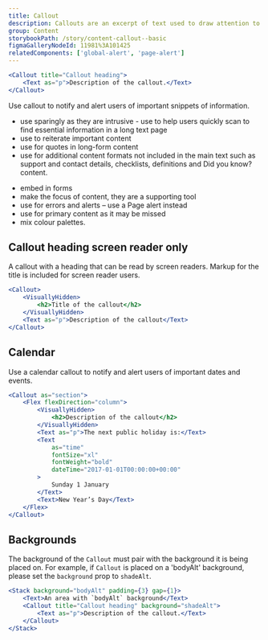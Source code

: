 ```yaml
---
title: Callout
description: Callouts are an excerpt of text used to draw attention to important or interesting information. They should not be confused with Page alerts.
group: Content
storybookPath: /story/content-callout--basic
figmaGalleryNodeId: 11981%3A101425
relatedComponents: ['global-alert', 'page-alert']
---
```


```jsx live
<Callout title="Callout heading">
	<Text as="p">Description of the callout.</Text>
</Callout>
```

Use callout to notify and alert users of important snippets of information.

<DoHeading />

- use sparingly as they are intrusive - use to help users quickly scan
  to find essential information in a long text page
- use to reiterate important content
- use for quotes in long-form content
- use for additional content formats not included in the main text such as support and contact details, checklists, definitions and
  Did you know? content.

<DontHeading />

- embed in forms
- make the focus of content, they are a supporting tool
- use for errors and alerts – use a Page alert instead
- use for primary content as it may be missed
- mix colour palettes.

## Callout heading screen reader only

A callout with a heading that can be read by screen readers. Markup for the title is included for screen reader users.

```jsx live
<Callout>
	<VisuallyHidden>
		<h2>Title of the callout</h2>
	</VisuallyHidden>
	<Text as="p">Description of the callout</Text>
</Callout>
```

## Calendar

Use a calendar callout to notify and alert users of important dates and events.

```jsx live
<Callout as="section">
	<Flex flexDirection="column">
		<VisuallyHidden>
			<h2>Description of the callout</h2>
		</VisuallyHidden>
		<Text as="p">The next public holiday is:</Text>
		<Text
			as="time"
			fontSize="xl"
			fontWeight="bold"
			dateTime="2017-01-01T00:00:00+00:00"
		>
			Sunday 1 January
		</Text>
		<Text>New Year’s Day</Text>
	</Flex>
</Callout>
```

## Backgrounds

The background of the `Callout` must pair with the background it is being placed on. For example, if `Callout` is placed on a 'bodyAlt' background, please set the `background` prop to `shadeAlt`.

```jsx live
<Stack background="bodyAlt" padding={3} gap={1}>
	<Text>An area with `bodyAlt` background</Text>
	<Callout title="Callout heading" background="shadeAlt">
		<Text as="p">Description of the callout.</Text>
	</Callout>
</Stack>
```
